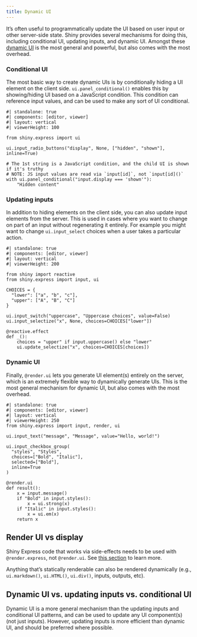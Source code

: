 ```yaml
---
title: Dynamic UI
---
```


It's often useful to programmatically update the UI based on user input or other server-side state.
Shiny provides several mechanisms for doing this, including conditional UI, updating inputs, and dynamic UI.
Amongst these [dynamic UI](#dynamic-ui) is the most general and powerful, but also comes with the most overhead.


### Conditional UI

The most basic way to create dynamic UIs is by conditionally hiding a UI element on the client side.
`ui.panel_conditional()` enables this by showing/hiding UI based on a JavaScript condition.
This condition can reference input values, and can be used to make any sort of UI conditional.

```shinylive-python
#| standalone: true
#| components: [editor, viewer]
#| layout: vertical
#| viewerHeight: 100

from shiny.express import ui

ui.input_radio_buttons("display", None, ["hidden", "shown"], inline=True)

# The 1st string is a JavaScript condition, and the child UI is shown if it's truthy
# NOTE: JS input values are read via `input[id]`, not `input[id]()`
with ui.panel_conditional("input.display === 'shown'"):
    "Hidden content"
```


### Updating inputs

In addition to hiding elements on the client side, you can also update input elements from the server. This is used in cases where you want to change on part of an input without regenerating it entirely. For example you might want to change `ui.input_select` choices when a user takes a particular action.

```shinylive-python
#| standalone: true
#| components: [editor, viewer]
#| layout: vertical
#| viewerHeight: 200

from shiny import reactive
from shiny.express import input, ui

CHOICES = {
  "lower": ["a", "b", "c"],
  "upper": ["A", "B", "C"]
}

ui.input_switch("uppercase", "Uppercase choices", value=False)
ui.input_selectize("x", None, choices=CHOICES["lower"])

@reactive.effect
def _():
    choices = "upper" if input.uppercase() else "lower"
    ui.update_selectize("x", choices=CHOICES[choices])
```


### Dynamic UI {#dynamic-ui}

Finally, `@render.ui` lets you generate UI element(s) entirely on the server, which is an extremely flexible way to dynamically generate UIs.
This is the most general mechanism for dynamic UI, but also comes with the most overhead.

```shinylive-python
#| standalone: true
#| components: [editor, viewer]
#| layout: vertical
#| viewerHeight: 250
from shiny.express import input, render, ui

ui.input_text("message", "Message", value="Hello, world!")

ui.input_checkbox_group(
  "styles", "Styles",
  choices=["Bold", "Italic"],
  selected=["Bold"],
  inline=True
)

@render.ui
def result():
    x = input.message()
    if "Bold" in input.styles():
        x = ui.strong(x)
    if "Italic" in input.styles():
        x = ui.em(x)
    return x
```


::: callout-warning
## Render UI vs display

Shiny Express code that works via side-effects needs to be used with `@render.express`, not `@render.ui`. See [this section](express-advanced.qmd#reactive-displays) to learn more.
:::

::: callout-tip

Anything that's statically renderable can also be rendered dynamically (e.g.,
`ui.markdown()`, `ui.HTML()`, `ui.div()`, inputs, outputs, etc).
:::


::: callout-warning
## Dynamic UI vs. updating inputs vs. conditional UI

Dynamic UI is a more general mechanism than the updating inputs and conditional UI patterns, and can be used to update any UI component(s) (not just inputs).
However, updating inputs is more efficient than dynamic UI, and should be preferred where possible.
:::
